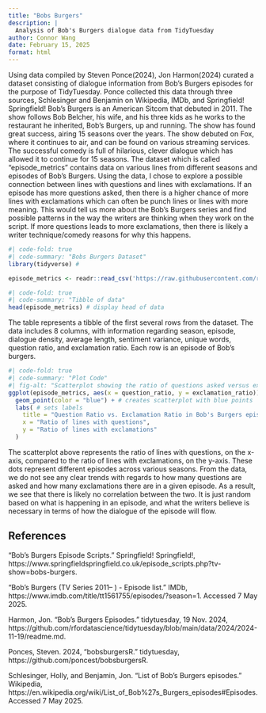 ```yaml
---
title: "Bobs Burgers"
description: |
  Analysis of Bob's Burgers dialogue data from TidyTuesday
author: Connor Wang
date: February 15, 2025
format: html
---
```


Using data compiled by Steven Ponce(2024), Jon Harmon(2024) curated a dataset consisting of dialogue information from Bob's Burgers episodes for the purpose of TidyTuesday. Ponce collected this data through three sources, Schlesinger and Benjamin on Wikipedia, IMDb, and Springfield! Springfield! Bob's Burgers is an American Sitcom that debuted in 2011. The show follows Bob Belcher, his wife, and his three kids as he works to the restaurant he inherited, Bob's Burgers, up and running. The show has found great success, airing 15 seasons over the years. The show debuted on Fox, where it continues to air, and can be found on various streaming services. The successful comedy is full of hilarious, clever dialogue which has allowed it to continue for 15 seasons. The dataset which is called "episode_metrics" contains data on various lines from different seasons and episodes of Bob's Burgers. Using the data, I chose to explore a possible connection between lines with questions and lines with exclamations. If an episode has more questions asked, then there is a higher chance of more lines with exclamations which can often be punch lines or lines with more meaning. This would tell us more about the Bob's Burgers series and find possible patterns in the way the writers are thinking when they work on the script. If more questions leads to more exclamations, then there is likely a writer technique/comedy reasons for why this happens.

```r
#| code-fold: true
#| code-summary: "Bobs Burgers Dataset"
library(tidyverse) # 

episode_metrics <- readr::read_csv('https://raw.githubusercontent.com/rfordatascience/tidytuesday/main/data/2024/2024-11-19/episode_metrics.csv') # read data
```

```r
#| code-fold: true
#| code-summary: "Tibble of data"
head(episode_metrics) # display head of data
```

The table represents a tibble of the first several rows from the dataset. The data includes 8 columns, with information regarding season, episode, dialogue density, average length, sentiment variance, unique words, question ratio, and exclamation ratio. Each row is an episode of Bob's burgers.

```r
#| code-fold: true
#| code-summary: "Plot Code"
#| fig-alt: "Scatterplot showing the ratio of questions asked versus exclamations in different Bob's Burgers episodes across many seasons. There is no clear trend from the data meaning there is no correlation between the two."
ggplot(episode_metrics, aes(x = question_ratio, y = exclamation_ratio)) + # takes question_ratio and exclamation_ratio from dataset to set x and y axis
  geom_point(color = "blue") + # creates scatterplot with blue points
  labs( # sets labels
    title = "Question Ratio vs. Exclamation Ratio in Bob's Burgers episodes",
    x = "Ratio of lines with questions",
    y = "Ratio of lines with exclamations"
  )
```

The scatterplot above represents the ratio of lines with questions, on the x-axis, compared to the ratio of lines with exclamations, on the y-axis. These dots represent different episodes across various seasons. From the data, we do not see any clear trends with regards to how many questions are asked and how many exclamations there are in a given episode. As a result, we see that there is likely no correlation between the two. It is just random based on what is happening in an episode, and what the writers believe is necessary in terms of how the dialogue of the episode will flow.

## References

“Bob's Burgers Episode Scripts.” Springfield! Springfield!, https://www.springfieldspringfield.co.uk/episode_scripts.php?tv-show=bobs-burgers.

“Bob's Burgers (TV Series 2011– ) - Episode list.” IMDb, https://www.imdb.com/title/tt1561755/episodes/?season=1. Accessed 7 May 2025.

Harmon, Jon. “Bob's Burgers Episodes.” tidytuesday, 19 Nov. 2024, https://github.com/rfordatascience/tidytuesday/blob/main/data/2024/2024-11-19/readme.md.

Ponces, Steven. 2024, “bobsburgersR.” tidytuesday, https://github.com/poncest/bobsburgersR.

Schlesinger, Holly, and Benjamin, Jon. “List of Bob's Burgers episodes.” Wikipedia, https://en.wikipedia.org/wiki/List_of_Bob%27s_Burgers_episodes#Episodes. Accessed 7 May 2025.

